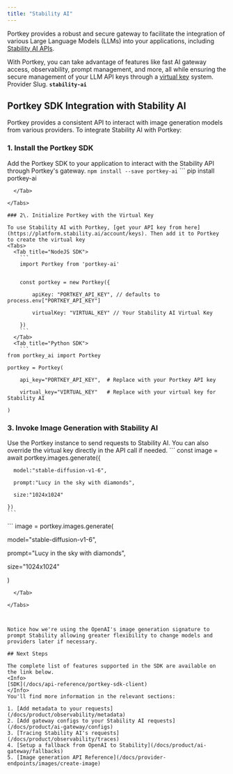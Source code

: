 ```yaml
---
title: "Stability AI"
---
```


Portkey provides a robust and secure gateway to facilitate the integration of various Large Language Models (LLMs) into your applications, including [Stability AI APIs](https://platform.stability.ai/docs/api-reference).

With Portkey, you can take advantage of features like fast AI gateway access, observability, prompt management, and more, all while ensuring the secure management of your LLM API keys through a [virtual key](/docs/product/ai-gateway/virtual-keys) system.
<Note>
Provider Slug. **`stability-ai`**
</Note>
## Portkey SDK Integration with Stability AI

Portkey provides a consistent API to interact with image generation models from various providers. To integrate Stability AI with Portkey:

### 1\. Install the Portkey SDK

Add the Portkey SDK to your application to interact with the Stability API through Portkey's gateway.
<Tabs>
  <Tab title="NodeJS">
    ```
    npm install --save portkey-ai
    ```
  </Tab>
  <Tab title="Python">
    ```
pip install portkey-ai
```
  </Tab>

</Tabs>

### 2\. Initialize Portkey with the Virtual Key

To use Stability AI with Portkey, [get your API key from here](https://platform.stability.ai/account/keys). Then add it to Portkey to create the virtual key
<Tabs>
  <Tab title="NodeJS SDK">
    ```
    import Portkey from 'portkey-ai'


    const portkey = new Portkey({

        apiKey: "PORTKEY_API_KEY", // defaults to process.env["PORTKEY_API_KEY"]

        virtualKey: "VIRTUAL_KEY" // Your Stability AI Virtual Key

    })
    ```
  </Tab>
  <Tab title="Python SDK">
    ```
from portkey_ai import Portkey

portkey = Portkey(

    api_key="PORTKEY_API_KEY",  # Replace with your Portkey API key

    virtual_key="VIRTUAL_KEY"   # Replace with your virtual key for Stability AI

)
```
  </Tab>

</Tabs>



### **3\. Invoke Image Generation with** Stability AI

Use the Portkey instance to send requests to Stability AI. You can also override the virtual key directly in the API call if needed.
<Tabs>
  <Tab title="NodeJS SDK">
    ```
    const image = await portkey.images.generate({

      model:"stable-diffusion-v1-6",

      prompt:"Lucy in the sky with diamonds",

      size:"1024x1024"

    })
    ```
  </Tab>
  <Tab title="Python SDK">
    ```
image = portkey.images.generate(

  model="stable-diffusion-v1-6",

  prompt="Lucy in the sky with diamonds",

  size="1024x1024"

)
```
  </Tab>

</Tabs>



Notice how we're using the OpenAI's image generation signature to prompt Stability allowing greater flexibility to change models and providers later if necessary.

## Next Steps

The complete list of features supported in the SDK are available on the link below.
<Info>
[SDK](/docs/api-reference/portkey-sdk-client)
</Info>
You'll find more information in the relevant sections:

1. [Add metadata to your requests](/docs/product/observability/metadata)
2. [Add gateway configs to your Stability AI requests](/docs/product/ai-gateway/configs)
3. [Tracing Stability AI's requests](/docs/product/observability/traces)
4. [Setup a fallback from OpenAI to Stability](/docs/product/ai-gateway/fallbacks)
5. [Image generation API Reference](/docs/provider-endpoints/images/create-image)
